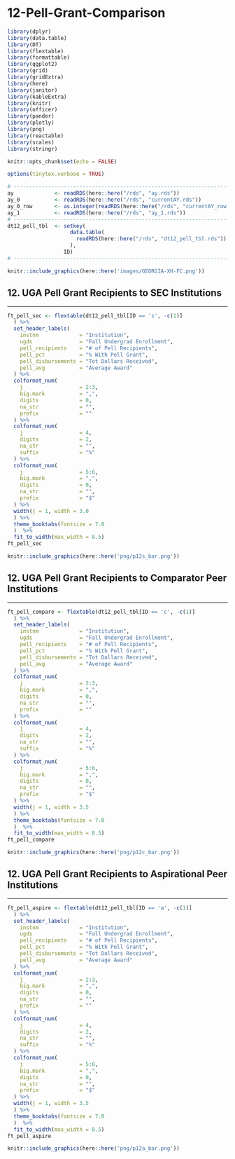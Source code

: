 # 12-Pell-Grant-Comparison

```r
library(dplyr)
library(data.table)
library(DT)
library(flextable)
library(formattable)
library(ggplot2)
library(grid)
library(gridExtra)
library(here)
library(janitor)
library(kableExtra)
library(knitr)
library(officer)
library(pander)
library(plotly)
library(png)
library(reactable)
library(scales)
library(stringr)
```

```r
knitr::opts_chunk$set(echo = FALSE)
```

```r
options(tinytex.verbose = TRUE)
```

```r
# ------------------------------------------------------------------------------
ay             <- readRDS(here::here("/rds", "ay.rds"))
ay_0           <- readRDS(here::here("/rds", "currentAY.rds"))
ay_0_row       <- as.integer(readRDS(here::here("/rds", "currentAY_row.rds")))
ay_1           <- readRDS(here::here("/rds", "ay_1.rds"))
# ------------------------------------------------------------------------------
dt12_pell_tbl  <- setkey(
                    data.table(
                      readRDS(here::here("/rds", "dt12_pell_tbl.rds"))
                    ), 
                  ID)
# ------------------------------------------------------------------------------
```

```r
knitr::include_graphics(here::here('images/GEORGIA-XH-FC.png'))
```

## 12. UGA Pell Grant Recipients to SEC Institutions 
***

```r
ft_pell_sec <- flextable(dt12_pell_tbl[ID == 's', -c(1)]
  ) %>%
  set_header_labels(
    instnm             = "Institution",
    ugds               = "Fall Undergrad Enrollment",
    pell_recipients    = "# of Pell Recipients",
    pell_pct           = "% With Pell Grant",
    pell_disbursements = "Tot Dollars Received",
    pell_avg           = "Average Award"
  ) %>%
  colformat_num(
    j                  = 2:3,
    big.mark           = ",", 
    digits             = 0, 
    na_str             = "", 
    prefix             = ""
  ) %>%   
  colformat_num(
    j                  = 4,
    digits             = 2, 
    na_str             = "", 
    suffix             = "%"
  ) %>%    
  colformat_num(
    j                  = 5:6, 
    big.mark           = ",", 
    digits             = 0, 
    na_str             = "", 
    prefix             = "$"
  ) %>%
  width(j = 1, width = 3.0
  ) %>%
  theme_booktabs(fontsize = 7.0
  )  %>%
  fit_to_width(max_width = 8.5)
ft_pell_sec
```

```r
knitr::include_graphics(here::here('png/p12s_bar.png'))
```

## 12. UGA Pell Grant Recipients to Comparator Peer Institutions 
***

```r
ft_pell_compare <- flextable(dt12_pell_tbl[ID == 'c', -c(1)]
  ) %>%
  set_header_labels(
    instnm             = "Institution",
    ugds               = "Fall Undergrad Enrollment",
    pell_recipients    = "# of Pell Recipients",
    pell_pct           = "% With Pell Grant",
    pell_disbursements = "Tot Dollars Received",
    pell_avg           = "Average Award"
  ) %>%
  colformat_num(
    j                  = 2:3,
    big.mark           = ",", 
    digits             = 0, 
    na_str             = "", 
    prefix             = ""
  ) %>%   
  colformat_num(
    j                  = 4,
    digits             = 2, 
    na_str             = "", 
    suffix             = "%"
  ) %>%    
  colformat_num(
    j                  = 5:6, 
    big.mark           = ",", 
    digits             = 0, 
    na_str             = "", 
    prefix             = "$"
  ) %>%
  width(j = 1, width = 3.5
  ) %>%
  theme_booktabs(fontsize = 7.0
  )  %>%
  fit_to_width(max_width = 8.5)
ft_pell_compare
```

```r
knitr::include_graphics(here::here('png/p12c_bar.png'))
```

## 12. UGA Pell Grant Recipients to Aspirational Peer Institutions 
***

```r
ft_pell_aspire <- flextable(dt12_pell_tbl[ID == 'a', -c(1)]
  ) %>%
  set_header_labels(
    instnm             = "Institution",
    ugds               = "Fall Undergrad Enrollment",
    pell_recipients    = "# of Pell Recipients",
    pell_pct           = "% With Pell Grant",
    pell_disbursements = "Tot Dollars Received",
    pell_avg           = "Average Award"
  ) %>%
  colformat_num(
    j                  = 2:3,
    big.mark           = ",", 
    digits             = 0, 
    na_str             = "", 
    prefix             = ""
  ) %>%   
  colformat_num(
    j                  = 4,
    digits             = 2, 
    na_str             = "", 
    suffix             = "%"
  ) %>%    
  colformat_num(
    j                  = 5:6, 
    big.mark           = ",", 
    digits             = 0, 
    na_str             = "", 
    prefix             = "$"
  ) %>%
  width(j = 1, width = 3.5
  ) %>%
  theme_booktabs(fontsize = 7.0
  )  %>%
  fit_to_width(max_width = 8.5)
ft_pell_aspire
```

```r
knitr::include_graphics(here::here('png/p12a_bar.png'))
```

```{=openxml}
<w:p><w:r><w:br w:type="page"/></w:r></w:p>
```